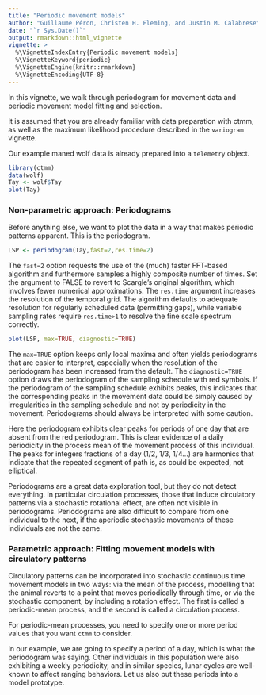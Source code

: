```yaml
---
title: "Periodic movement models"
author: "Guillaume Péron, Christen H. Fleming, and Justin M. Calabrese"
date: "`r Sys.Date()`"
output: rmarkdown::html_vignette
vignette: >
  %\VignetteIndexEntry{Periodic movement models}
  %\VignetteKeyword{periodic}
  %\VignetteEngine{knitr::rmarkdown}
  %\VignetteEncoding{UTF-8}
---
```


In this vignette, we walk through periodogram for movement data and periodic movement model fitting and selection.

It is assumed that you are already familiar with data preparation with ctmm, as well as the maximum likelihood procedure described in the `variogram` vignette.

Our example maned wolf data is already prepared into a `telemetry` object.

```r
library(ctmm)
data(wolf)
Tay <- wolf$Tay
plot(Tay)
```

### Non-parametric approach: Periodograms

Before anything else, we want to plot the data in a way that makes periodic patterns apparent. This is the periodogram.
```r
LSP <- periodogram(Tay,fast=2,res.time=2)
```
The `fast=2` option requests the use of the (much) faster FFT-based algorithm and furthermore samples a highly composite number of times. Set the argument to FALSE to revert to Scargle's original algorithm, which involves fewer numerical approximations. 
The `res.time` argument increases the resolution of the temporal grid. The algorithm defaults to adequate resolution for regularly scheduled data (permitting gaps), while variable sampling rates require `res.time>1` to resolve the fine scale spectrum correctly.

```r
plot(LSP, max=TRUE, diagnostic=TRUE)
```

The `max=TRUE` option keeps only local maxima and often yields periodograms that are easier to interpret, especially when the resolution of the periodogram has been increased from the default.
The `diagnostic=TRUE` option draws the periodogram of the sampling schedule with red symbols. If the periodogram of the sampling schedule exhibits peaks, this indicates that the corresponding peaks in the movement data could be simply caused by irregularities in the sampling schedule and not by periodicity in the movement.
Periodograms should always be interpreted with some caution.   

Here the periodogram exhibits clear peaks for periods of one day that are absent from the red periodogram. This is clear evidence of a daily periodicity in the process mean of the movement process of this individual. The peaks for integers fractions of a day (1/2, 1/3, 1/4...) are harmonics that indicate that the repeated segment of path is, as could be expected, not elliptical.

Periodograms are a great data exploration tool, but they do not detect everything. In particular circulation processes, those that induce circulatory patterns via a stochastic rotational effect, are often not visible in periodograms. Periodograms are also difficult to compare from one individual to the next, if the aperiodic stochastic movements of these individuals are not the same.  

### Parametric approach: Fitting movement models with circulatory patterns
Circulatory patterns can be incorporated into stochastic continuous time movement models in two ways: via the mean of the process, modelling that the animal reverts to a point that moves periodically through time, or via the stochastic component, by including a rotation effect.
The first is called a periodic-mean process, and the second is called a circulation process.

For periodic-mean processes, you need to specify one or more period values that you want `ctmm` to consider. 

In our example, we are going to specify a period of a day, which is what the periodogram was saying. Other individuals in this population were also exhibiting a weekly periodicity, and in similar species, lunar cycles are well-known to affect ranging behaviors. Let us also put these periods into a model prototype.
